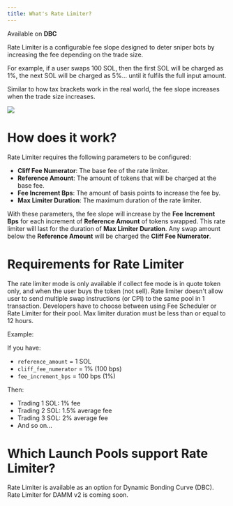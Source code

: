 ```yaml
---
title: What's Rate Limiter?
---
```


<Info>Available on **DBC**</Info>

Rate Limiter is a configurable fee slope designed to deter sniper bots by increasing the fee depending on the trade size.

For example, if a user swaps 100 SOL, then the first SOL will be charged as 1%, the next SOL will be charged as 5%... until it fulfils the full input amount.

Similar to how tax brackets work in the real world, the fee slope increases when the trade size increases.

<Frame>
  <img src="/images/anti-sniper-suite/rate-limiter.png" />
</Frame>

# How does it work?

Rate Limiter requires the following parameters to be configured:

- **Cliff Fee Numerator**: The base fee of the rate limiter.
- **Reference Amount**: The amount of tokens that will be charged at the base fee.
- **Fee Increment Bps**: The amount of basis points to increase the fee by.
- **Max Limiter Duration**: The maximum duration of the rate limiter.

With these parameters, the fee slope will increase by the **Fee Increment Bps** for each increment of **Reference Amount** of tokens swapped. This rate limiter will last for the duration of **Max Limiter Duration**. Any swap amount below the **Reference Amount** will be charged the **Cliff Fee Numerator**.

# Requirements for Rate Limiter 

<CardGroup>
  <Card title="Quote Token Only" icon="circle-1" iconType="solid">
    The rate limiter mode is only available if collect fee mode is in quote token only, and when the user buys the token (not sell).
  </Card>
  <Card title="Single Swap Per Transaction" icon="circle-2" iconType="solid">
    Rate limiter doesn't allow user to send multiple swap instructions (or CPI) to the same pool in 1 transaction.
  </Card>
  <Card title="Mutually Exclusive with Fee Scheduler" icon="circle-3" iconType="solid">
    Developers have to choose between using Fee Scheduler or Rate Limiter for their pool.
  </Card>
    <Card title="Max Limiter Duration ≤ 12 Hours" icon="circle-4" iconType="solid">
    Max limiter duration must be less than or equal to 12 hours.
  </Card>
</CardGroup>

Example:

If you have:

- `reference_amount` = 1 SOL
- `cliff_fee_numerator` = 1% (100 bps)
- `fee_increment_bps` = 100 bps (1%)

Then:

- Trading 1 SOL: 1% fee
- Trading 2 SOL: 1.5% average fee
- Trading 3 SOL: 2% average fee
- And so on...

# Which Launch Pools support Rate Limiter?

Rate Limiter is available as an option for Dynamic Bonding Curve (DBC). Rate Limiter for DAMM v2 is coming soon.